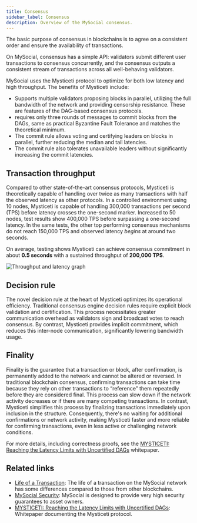 ```yaml
---
title: Consensus
sidebar_label: Consensus 
description: Overview of the MySocial consensus.
---
```


The basic purpose of consensus in blockchains is to agree on a consistent order and ensure the availability of transactions.

On MySocial, consensus has a simple API: validators submit different user transactions to consensus concurrently, and the consensus outputs a consistent stream of transactions across all well-behaving validators.

MySocial uses the Mysticeti protocol to optimize for both low latency and high throughput. The benefits of Mysticeti include:

- Supports multiple validators proposing blocks in parallel, utilizing the full bandwidth of the network and providing censorship resistance. These are features of the DAG-based consensus protocols.
- requires only three rounds of messages to commit blocks from the DAGs, same as practical Byzantine Fault Tolerance and matches the theoretical minimum.
- The commit rule allows voting and certifying leaders on blocks in parallel, further reducing the median and tail latencies.
- The commit rule also tolerates unavailable leaders without significantly increasing the commit latencies.

## Transaction throughput

Compared to other state-of-the-art consensus protocols, Mysticeti is theoretically capable of handling over twice as many transactions with half the observed latency as other protocols. In a controlled environment using 10 nodes, Mysticeti is capable of handling 300,000 transactions per second (TPS) before latency crosses the one-second marker. Increased to 50 nodes, test results show 400,000 TPS before surpassing a one-second latency. In the same tests, the other top performing consensus mechanisms do not reach 150,000 TPS and observed latency _begins_ at around two seconds.

On average, testing shows Mysticeti can achieve consensus commitment in about **0.5 seconds** with a sustained throughput of **200,000 TPS**.

![Throughput and latency graph](./images/thruput_latency.png)

## Decision rule

The novel decision rule at the heart of Mysticeti optimizes its operational efficiency. Traditional consensus engine decision rules require explicit block validation and certification. This process necessitates greater communication overhead as validators sign and broadcast votes to reach consensus. By contrast, Mysticeti provides implicit commitment, which reduces this inter-node communication, significantly lowering bandwidth usage.

## Finality

Finality is the guarantee that a transaction or block, after confirmation, is permanently added to the network and cannot be altered or reversed. In traditional blockchain consensus, confirming transactions can take time because they rely on other transactions to “reference” them repeatedly before they are considered final. This process can slow down if the network activity decreases or if there are many competing transactions. In contrast, Mysticeti simplifies this process by finalizing transactions immediately upon inclusion in the structure. Consequently, there's no waiting for additional confirmations or network activity, making Mysticeti faster and more reliable for confirming transactions, even in less active or challenging network conditions.

For more details, including correctness proofs, see the [MYSTICETI: Reaching the Latency Limits with
Uncertified DAGs](/paper/mysticeti.pdf) whitepaper.

## Related links

- [Life of a Transaction](./transaction-lifecycle.mdx): The life of a transaction on the MySocial network has some differences compared to those from other blockchains.
- [MySocial Security](./mys-security.mdx): MySocial is designed to provide very high security guarantees to asset owners.
- [MYSTICETI: Reaching the Latency Limits with Uncertified DAGs](/paper/mysticeti.pdf): Whitepaper documenting the Mysticeti protocol.